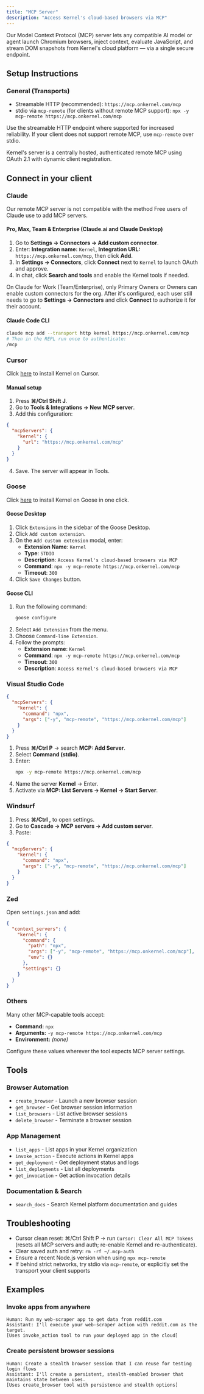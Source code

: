 ```yaml
---
title: "MCP Server"
description: "Access Kernel's cloud-based browsers via MCP"
---
```


Our Model Context Protocol (MCP) server lets any compatible AI model or agent launch Chromium browsers, inject context, evaluate JavaScript, and stream DOM snapshots from Kernel's cloud platform — via a single secure endpoint.

## Setup Instructions

### General (Transports)

- Streamable HTTP (recommended): `https://mcp.onkernel.com/mcp`
- stdio via `mcp-remote` (for clients without remote MCP support): `npx -y mcp-remote https://mcp.onkernel.com/mcp`

Use the streamable HTTP endpoint where supported for increased reliability. If your client does not support remote MCP, use `mcp-remote` over stdio.

Kernel's server is a centrally hosted, authenticated remote MCP using OAuth 2.1 with dynamic client registration.

## Connect in your client

### Claude

<Info>Our remote MCP server is not compatible with the method Free users of Claude use to add MCP servers.</Info>

#### Pro, Max, Team & Enterprise (Claude.ai and Claude Desktop)

1. Go to **Settings → Connectors → Add custom connector**.
2. Enter: **Integration name:** `Kernel`, **Integration URL:** `https://mcp.onkernel.com/mcp`, then click **Add**.
3. In **Settings → Connectors**, click **Connect** next to `Kernel` to launch OAuth and approve.
4. In chat, click **Search and tools** and enable the Kernel tools if needed.

<Info>On Claude for Work (Team/Enterprise), only Primary Owners or Owners can enable custom connectors for the org. After it's configured, each user still needs to go to **Settings → Connectors** and click **Connect** to authorize it for their account.</Info>

#### Claude Code CLI

```bash
claude mcp add --transport http kernel https://mcp.onkernel.com/mcp
# Then in the REPL run once to authenticate:
/mcp
```

### Cursor

Click [here](cursor://anysphere.cursor-deeplink/mcp/install?name=kernel&config=eyJ1cmwiOiJodHRwczovL21jcC5vbmtlcm5lbC5jb20vbWNwIn0%3D) to install Kernel on Cursor.

#### Manual setup

1. Press **⌘/Ctrl Shift J**.
2. Go to **Tools & Integrations → New MCP server**.
3. Add this configuration:

```json
{
  "mcpServers": {
    "kernel": {
      "url": "https://mcp.onkernel.com/mcp"
    }
  }
}
```

4. Save. The server will appear in Tools.

### Goose

Click [here](goose://extension?cmd=npx&arg=-y&arg=mcp-remote&arg=https%3A%2F%2Fmcp.onkernel.com%2Fmcp&timeout=300&id=kernel&name=Kernel&description=Access%20Kernel%27s%20cloud-based%20browsers%20via%20MCP) to install Kernel on Goose in one click.

#### Goose Desktop

1. Click `Extensions` in the sidebar of the Goose Desktop.
2. Click `Add custom extension`.
3. On the `Add custom extension` modal, enter:
   - **Extension Name**: `Kernel`
   - **Type**: `STDIO`
   - **Description**: `Access Kernel's cloud-based browsers via MCP`
   - **Command**: `npx -y mcp-remote https://mcp.onkernel.com/mcp`
   - **Timeout**: `300`
4. Click `Save Changes` button.

#### Goose CLI

1. Run the following command:
   ```bash
   goose configure
   ```
2. Select `Add Extension` from the menu.
3. Choose `Command-line Extension`.
4. Follow the prompts:
   - **Extension name**: `Kernel`
   - **Command**: `npx -y mcp-remote https://mcp.onkernel.com/mcp`
   - **Timeout**: `300`
   - **Description**: `Access Kernel's cloud-based browsers via MCP`

### Visual Studio Code

```json
{
  "mcpServers": {
    "kernel": {
      "command": "npx",
      "args": ["-y", "mcp-remote", "https://mcp.onkernel.com/mcp"]
    }
  }
}
```

1. Press **⌘/Ctrl P** → search **MCP: Add Server**.
2. Select **Command (stdio)**.
3. Enter:
   ```bash
   npx -y mcp-remote https://mcp.onkernel.com/mcp
   ```
4. Name the server **Kernel** → Enter.
5. Activate via **MCP: List Servers → Kernel → Start Server**.

### Windsurf

1. Press **⌘/Ctrl ,** to open settings.
2. Go to **Cascade → MCP servers → Add custom server**.
3. Paste:

```json
{
  "mcpServers": {
    "kernel": {
      "command": "npx",
      "args": ["-y", "mcp-remote", "https://mcp.onkernel.com/mcp"]
    }
  }
}
```

### Zed

Open `settings.json` and add:

```json
{
  "context_servers": {
    "kernel": {
      "command": {
        "path": "npx",
        "args": ["-y", "mcp-remote", "https://mcp.onkernel.com/mcp"],
        "env": {}
      },
      "settings": {}
    }
  }
}
```

### Others

Many other MCP-capable tools accept:

- **Command:** `npx`
- **Arguments:** `-y mcp-remote https://mcp.onkernel.com/mcp`
- **Environment:** _(none)_

Configure these values wherever the tool expects MCP server settings.

## Tools

### Browser Automation
- `create_browser` - Launch a new browser session
- `get_browser` - Get browser session information
- `list_browsers` - List active browser sessions
- `delete_browser` - Terminate a browser session

### App Management
- `list_apps` - List apps in your Kernel organization
- `invoke_action` - Execute actions in Kernel apps
- `get_deployment` - Get deployment status and logs
- `list_deployments` - List all deployments
- `get_invocation` - Get action invocation details

### Documentation & Search
- `search_docs` - Search Kernel platform documentation and guides

## Troubleshooting

- Cursor clean reset: ⌘/Ctrl Shift P → run `Cursor: Clear All MCP Tokens` (resets all MCP servers and auth; re-enable Kernel and re-authenticate).
- Clear saved auth and retry: `rm -rf ~/.mcp-auth`
- Ensure a recent Node.js version when using `npx mcp-remote`
- If behind strict networks, try stdio via `mcp-remote`, or explicitly set the transport your client supports

## Examples

### Invoke apps from anywhere

```
Human: Run my web-scraper app to get data from reddit.com
Assistant: I'll execute your web-scraper action with reddit.com as the target.
[Uses invoke_action tool to run your deployed app in the cloud]
```

### Create persistent browser sessions

```
Human: Create a stealth browser session that I can reuse for testing login flows
Assistant: I'll create a persistent, stealth-enabled browser that maintains state between uses.
[Uses create_browser tool with persistence and stealth options]
```
